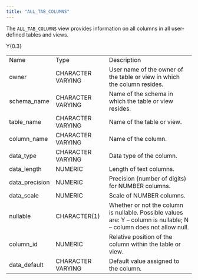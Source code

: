 ```yaml
---
title: "ALL_TAB_COLUMNS"
---
```


The `ALL_TAB_COLUMNS` view provides information on all columns in all user-defined tables and views.

<div class="tabularcolumns">

Y{0.3}

</div>

|                 |                   |                                                                                                                     |
| --------------- | ----------------- | ------------------------------------------------------------------------------------------------------------------- |
| Name            | Type              | Description                                                                                                         |
| owner           | CHARACTER VARYING | User name of the owner of the table or view in which the column resides.                                            |
| schema_name    | CHARACTER VARYING | Name of the schema in which the table or view resides.                                                              |
| table_name     | CHARACTER VARYING | Name of the table or view.                                                                                          |
| column_name    | CHARACTER VARYING | Name of the column.                                                                                                 |
| data_type      | CHARACTER VARYING | Data type of the column.                                                                                            |
| data_length    | NUMERIC           | Length of text columns.                                                                                             |
| data_precision | NUMERIC           | Precision (number of digits) for NUMBER columns.                                                                    |
| data_scale     | NUMERIC           | Scale of NUMBER columns.                                                                                            |
| nullable        | CHARACTER(1)      | Whether or not the column is nullable. Possible values are: Y – column is nullable; N – column does not allow null. |
| column_id      | NUMERIC           | Relative position of the column within the table or view.                                                           |
| data_default   | CHARACTER VARYING | Default value assigned to the column.                                                                               |
